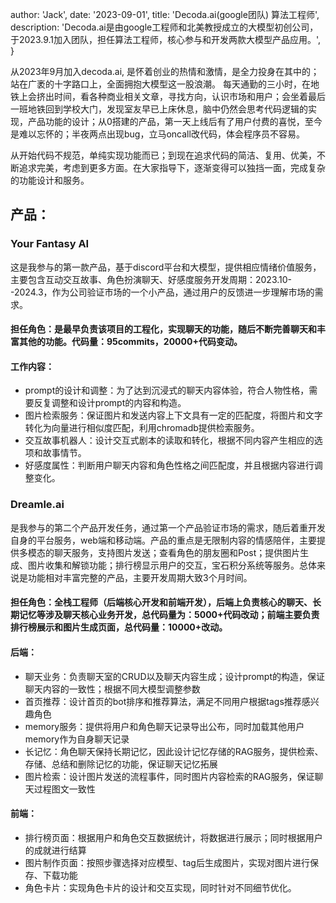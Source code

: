 
  author: 'Jack',
  date: '2023-09-01',
  title: 'Decoda.ai(google团队)  算法工程师',
  description:
    'Decoda.ai是由google工程师和北美教授成立的大模型初创公司，于2023.9.1加入团队，担任算法工程师，核心参与和开发两款大模型产品应用。',
}


从2023年9月加入decoda.ai, 是怀着创业的热情和激情，是全力投身在其中的；站在广袤的十字路口上，全面拥抱大模型这一股浪潮。
每天通勤的三小时，在地铁上会挤出时间，看各种商业相关文章，寻找方向，认识市场和用户；会坐着最后一班地铁回到学校大门，发现室友早已上床休息，脑中仍然会思考代码逻辑的实现，产品功能的设计；从0搭建的产品，第一天上线后有了用户付费的喜悦，至今是难以忘怀的；半夜两点出现bug，立马oncall改代码，体会程序员不容易。

从开始代码不规范，单纯实现功能而已；到现在追求代码的简洁、复用、优美，不断追求完美，考虑到更多方面。在大家指导下，逐渐变得可以独挡一面，完成复杂的功能设计和服务。

## 产品：
### Your Fantasy AI
这是我参与的第一款产品，基于discord平台和大模型，提供相应情绪价值服务，主要包含互动交互故事、角色扮演聊天、好感度服务开发周期：2023.10--2024.3，作为公司验证市场的一个小产品，通过用户的反馈进一步理解市场的需求。

#### 担任角色：是最早负责该项目的工程化，实现聊天的功能，随后不断完善聊天和丰富其他的功能。代码量：95commits，20000+代码变动。
#### 工作内容：
- prompt的设计和调整：为了达到沉浸式的聊天内容体验，符合人物性格，需要反复调整和设计prompt的内容和构造。
- 图片检索服务：保证图片和发送内容上下文具有一定的匹配度，将图片和文字转化为向量进行相似度匹配，利用chromadb提供检索服务。
- 交互故事机器人：设计交互式剧本的读取和转化，根据不同内容产生相应的选项和故事情节。
- 好感度属性：判断用户聊天内容和角色性格之间匹配度，并且根据内容进行调整变化。


### Dreamle.ai
是我参与的第二个产品开发任务，通过第一个产品验证市场的需求，随后着重开发自身的平台服务，web端和移动端。产品的重点是无限制内容的情感陪伴，主要提供多模态的聊天服务，支持图片发送；查看角色的朋友圈和Post；提供图片生成、图片收集和解锁功能；排行榜显示用户的交互，宝石积分系统等服务。总体来说是功能相对丰富完整的产品，主要开发周期大致3个月时间。

#### 担任角色：全栈工程师（后端核心开发和前端开发），后端上负责核心的聊天、长期记忆等涉及聊天核心业务开发，总代码量为：5000+代码改动；前端主要负责排行榜展示和图片生成页面，总代码量：10000+改动。
####  后端：
- 聊天业务：负责聊天室的CRUD以及聊天内容生成；设计prompt的构造，保证聊天内容的一致性；根据不同大模型调整参数
- 首页推荐：设计首页的bot排序和推荐算法，满足不同用户根据tags推荐感兴趣角色
- memory服务：提供将用户和角色聊天记录导出公布，同时加载其他用户memory作为自身聊天记录
- 长记忆：角色聊天保持长期记忆，因此设计记忆存储的RAG服务，提供检索、存储、总结和删除记忆的功能，保证聊天记忆拓展
- 图片检索：设计图片发送的流程事件，同时图片内容检索的RAG服务，保证聊天过程图文一致性

#### 前端：
- 排行榜页面：根据用户和角色交互数据统计，将数据进行展示；同时根据用户的成就进行结算
- 图片制作页面：按照步骤选择对应模型、tag后生成图片，实现对图片进行保存、下载功能
- 角色卡片：实现角色卡片的设计和交互实现，同时针对不同细节优化。


